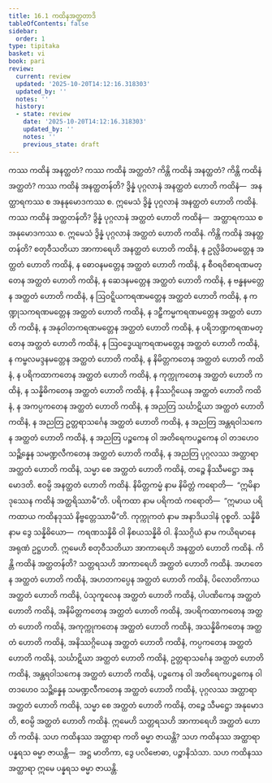 ```yaml
---
title: 16.1 ကထိနအတ္ထတာဒိ
tableOfContents: false
sidebar:
  order: 1
type: tipitaka
basket: vi
book: pari
review:
  current: review
  updated: '2025-10-20T14:12:16.318303'
  updated_by: ''
  notes: ''
  history:
  - state: review
    date: '2025-10-20T14:12:16.318303'
    updated_by: ''
    notes: ''
    previous_state: draft
---
```



<DynamicBreadcrumb />


<ReviewStatus review={frontmatter.review} showDetails={true} />

<HypothesisAnnotation frontmatter={frontmatter} />

<Division number="403" book="pari" e="ch" v="5" p="302">

<Paragraph number="1880" book="pari">
ကဿ ကထိနံ အနတ္ထတံ? ကဿ ကထိနံ အတ္ထတံ? ကိန္တိ ကထိနံ အနတ္ထတံ? ကိန္တိ ကထိနံ အတ္ထတံ?
</Paragraph>

<Paragraph number="1881" book="pari">
<Emphasis>ကဿ ကထိနံ အနတ္ထတန်</Emphasis>တိ? ဒွိန္နံ ပုဂ္ဂလာနံ အနတ္ထတံ ဟောတိ ကထိနံ—  အနတ္ထာရကဿ စ အနနုမောဒကဿ စ. ဣမေသံ ဒွိန္နံ ပုဂ္ဂလာနံ အနတ္ထတံ ဟောတိ ကထိနံ.
</Paragraph>

<Paragraph number="1882" book="pari">
<Emphasis>ကဿ ကထိနံ အတ္ထတန်</Emphasis>တိ? ဒွိန္နံ ပုဂ္ဂလာနံ အတ္ထတံ ဟောတိ ကထိနံ—  အတ္ထာရကဿ စ အနုမောဒကဿ စ. ဣမေသံ ဒွိန္နံ ပုဂ္ဂလာနံ အတ္ထတံ ဟောတိ ကထိနံ.
</Paragraph>

<Paragraph number="1883" book="pari">
<Emphasis>ကိန္တိ ကထိနံ အနတ္ထတန်</Emphasis>တိ? စတုဝီသတိယာ အာကာရေဟိ အနတ္ထတံ ဟောတိ ကထိနံ, န ဥလ္လိခိတမတ္တေန အတ္ထတံ ဟောတိ ကထိနံ, န ဓောဝနမတ္တေန အတ္ထတံ ဟောတိ ကထိနံ, န စီဝရဝိစာရဏမတ္တေန အတ္ထတံ ဟောတိ ကထိနံ, န ဆေဒနမတ္တေန အတ္ထတံ ဟောတိ ကထိနံ, န ဗန္ဓနမတ္တေန အတ္ထတံ ဟောတိ ကထိနံ, န ဩဝဋ္ဋိယကရဏမတ္တေန အတ္ထတံ ဟောတိ ကထိနံ, န ကဏ္ဍုသကရဏမတ္တေန အတ္ထတံ ဟောတိ ကထိနံ, န ဒဠှီကမ္မကရဏမတ္တေန အတ္ထတံ ဟောတိ ကထိနံ, န အနုဝါတကရဏမတ္တေန အတ္ထတံ ဟောတိ ကထိနံ, န ပရိဘဏ္ဍကရဏမတ္တေန အတ္ထတံ ဟောတိ ကထိနံ, န ဩဝဒ္ဓေယျကရဏမတ္တေန အတ္ထတံ ဟောတိ ကထိနံ, န ကမ္ဗလမဒ္ဒနမတ္တေန အတ္ထတံ ဟောတိ ကထိနံ, န နိမိတ္တကတေန အတ္ထတံ ဟောတိ ကထိနံ, န ပရိကထာကတေန အတ္ထတံ ဟောတိ ကထိနံ, န ကုက္ကုကတေန အတ္ထတံ ဟောတိ ကထိနံ, န သန္နိဓိကတေန အတ္ထတံ ဟောတိ ကထိနံ, န နိဿဂ္ဂိယေန အတ္ထတံ ဟောတိ ကထိနံ, န အကပ္ပကတေန အတ္ထတံ ဟောတိ ကထိနံ, န အညတြ သင်္ဃာဋိယာ အတ္ထတံ ဟောတိ ကထိနံ, န အညတြ ဥတ္တရာသင်္ဂေန အတ္ထတံ ဟောတိ ကထိနံ, န အညတြ အန္တရဝါသကေန အတ္ထတံ ဟောတိ ကထိနံ, န အညတြ ပဉ္စကေန ဝါ အတိရေကပဉ္စကေန ဝါ တဒဟေဝ သဉ္ဆိန္နေန သမဏ္ဍလီကတေန အတ္ထတံ ဟောတိ ကထိနံ, န အညတြ ပုဂ္ဂလဿ အတ္ထာရာ အတ္ထတံ ဟောတိ ကထိနံ, သမ္မာ စေ အတ္ထတံ ဟောတိ ကထိနံ, တဉ္စေ နိဿီမဋ္ဌော အနုမောဒတိ. ဧဝမ္ပိ အနတ္ထတံ ဟောတိ ကထိနံ.
</Paragraph>

<Paragraph number="1884" book="pari">
နိမိတ္တကမ္မံ နာမ နိမိတ္တံ ကရောတိ—  “ဣမိနာ ဒုဿေန ကထိနံ အတ္ထရိဿာမီ”တိ. ပရိကထာ နာမ ပရိကထံ ကရောတိ—  “ဣမာယ ပရိကထာယ ကထိနဒုဿံ နိဗ္ဗတ္တေဿာမီ”တိ. ကုက္ကုကတံ နာမ အနာဒိယဒါနံ ဝုစ္စတိ. သန္နိဓိ နာမ ဒွေ သန္နိဓိယော—  ကရဏသန္နိဓိ ဝါ နိစယသန္နိဓိ ဝါ. နိဿဂ္ဂိယံ နာမ ကယိရမာနေ အရုဏံ ဥဋ္ဌဟတိ. ဣမေဟိ စတုဝီသတိယာ အာကာရေဟိ အနတ္ထတံ ဟောတိ ကထိနံ.
</Paragraph>

<Paragraph number="1885" book="pari">
<Emphasis>ကိန္တိ ကထိနံ အတ္ထတန်</Emphasis>တိ? သတ္တရသဟိ အာကာရေဟိ အတ္ထတံ ဟောတိ ကထိနံ. အဟတေန အတ္ထတံ ဟောတိ ကထိနံ, အဟတကပ္ပေန အတ္ထတံ ဟောတိ ကထိနံ, ပိလောတိကာယ အတ္ထတံ ဟောတိ ကထိနံ, ပံသုကူလေန အတ္ထတံ ဟောတိ ကထိနံ, ပါပဏိကေန အတ္ထတံ ဟောတိ ကထိနံ, အနိမိတ္တကတေန အတ္ထတံ ဟောတိ ကထိနံ, အပရိကထာကတေန အတ္ထတံ ဟောတိ ကထိနံ, အကုက္ကုကတေန အတ္ထတံ ဟောတိ ကထိနံ, အသန္နိဓိကတေန အတ္ထတံ ဟောတိ ကထိနံ, အနိဿဂ္ဂိယေန အတ္ထတံ ဟောတိ ကထိနံ, ကပ္ပကတေန အတ္ထတံ ဟောတိ ကထိနံ, သင်္ဃာဋိယာ အတ္ထတံ ဟောတိ ကထိနံ, ဥတ္တရာသင်္ဂေန အတ္ထတံ ဟောတိ ကထိနံ, အန္တရဝါသကေန အတ္ထတံ ဟောတိ ကထိနံ, ပဉ္စကေန ဝါ အတိရေကပဉ္စကေန ဝါ တဒဟေဝ သဉ္ဆိန္နေန သမဏ္ဍလီကတေန အတ္ထတံ ဟောတိ ကထိနံ, ပုဂ္ဂလဿ အတ္ထာရာ အတ္ထတံ ဟောတိ ကထိနံ, သမ္မာ စေ အတ္ထတံ ဟောတိ ကထိနံ, တဉ္စေ သီမဋ္ဌော အနုမောဒတိ, ဧဝမ္ပိ အတ္ထတံ ဟောတိ ကထိနံ. ဣမေဟိ သတ္တရသဟိ အာကာရေဟိ အတ္ထတံ ဟောတိ ကထိနံ.
</Paragraph>

<Paragraph number="1886" book="pari">
သဟ ကထိနဿ အတ္ထာရာ ကတိ ဓမ္မာ ဇာယန္တိ? သဟ ကထိနဿ အတ္ထာရာ ပန္နရသ ဓမ္မာ ဇာယန္တိ—  အဋ္ဌ မာတိကာ, ဒွေ ပလိဗောဓာ, ပဉ္စာနိသံသာ. သဟ ကထိနဿ အတ္ထာရာ ဣမေ ပန္နရသ ဓမ္မာ ဇာယန္တိ.
</Paragraph>
</Division>